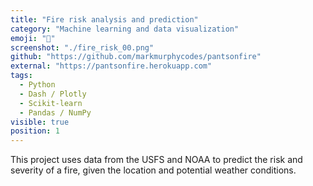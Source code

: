 ```yaml
---
title: "Fire risk analysis and prediction"
category: "Machine learning and data visualization"
emoji: "📓"
screenshot: "./fire_risk_00.png"
github: "https://github.com/markmurphycodes/pantsonfire"
external: "https://pantsonfire.herokuapp.com"
tags:
  - Python
  - Dash / Plotly
  - Scikit-learn
  - Pandas / NumPy
visible: true
position: 1
---
```


This project uses data from the USFS and NOAA to predict the risk and severity of a fire, given the location and potential weather conditions.